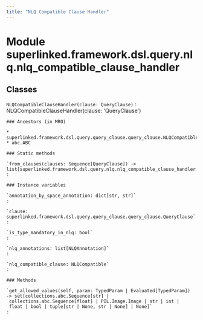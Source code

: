 ```yaml
---
title: "NLQ Compatible Clause Handler"
---
```


Module superlinked.framework.dsl.query.nlq.nlq_compatible_clause_handler
========================================================================

Classes
-------

`NLQCompatibleClauseHandler(clause: QueryClause)`
:   NLQCompatibleClauseHandler(clause: 'QueryClause')

    ### Ancestors (in MRO)

    * superlinked.framework.dsl.query.query_clause.query_clause.NLQCompatible
    * abc.ABC

    ### Static methods

    `from_clauses(clauses: Sequence[QueryClause]) ‑> list[superlinked.framework.dsl.query.nlq.nlq_compatible_clause_handler.NLQCompatibleClauseHandler]`
    :

    ### Instance variables

    `annotation_by_space_annotation: dict[str, str]`
    :

    `clause: superlinked.framework.dsl.query.query_clause.query_clause.QueryClause`
    :

    `is_type_mandatory_in_nlq: bool`
    :

    `nlq_annotations: list[NLQAnnotation]`
    :

    `nlq_compatible_clause: NLQCompatible`
    :

    ### Methods

    `get_allowed_values(self, param: TypedParam | Evaluated[TypedParam]) ‑> set[collections.abc.Sequence[str] | collections.abc.Sequence[float] | PIL.Image.Image | str | int | float | bool | tuple[str | None, str | None] | None]`
    :